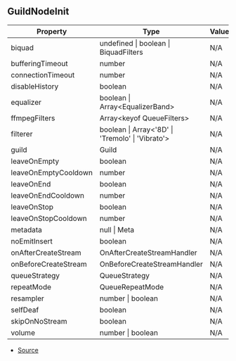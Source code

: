 ## GuildNodeInit


| Property | Type | Value | Description |
| ----------- | ----------- | ----------- | ----------- |
| biquad | undefined \| boolean \| BiquadFilters | N/A | - |
| bufferingTimeout | number | N/A | - |
| connectionTimeout | number | N/A | - |
| disableHistory | boolean | N/A | - |
| equalizer | boolean \| Array\<EqualizerBand> | N/A | - |
| ffmpegFilters | Array\<keyof QueueFilters> | N/A | - |
| filterer | boolean \| Array\<'8D' \| 'Tremolo' \| 'Vibrato'> | N/A | - |
| guild | Guild | N/A | - |
| leaveOnEmpty | boolean | N/A | - |
| leaveOnEmptyCooldown | number | N/A | - |
| leaveOnEnd | boolean | N/A | - |
| leaveOnEndCooldown | number | N/A | - |
| leaveOnStop | boolean | N/A | - |
| leaveOnStopCooldown | number | N/A | - |
| metadata | null \| Meta | N/A | - |
| noEmitInsert | boolean | N/A | - |
| onAfterCreateStream | OnAfterCreateStreamHandler | N/A | - |
| onBeforeCreateStream | OnBeforeCreateStreamHandler | N/A | - |
| queueStrategy | QueueStrategy | N/A | - |
| repeatMode | QueueRepeatMode | N/A | - |
| resampler | number \| boolean | N/A | - |
| selfDeaf | boolean | N/A | - |
| skipOnNoStream | boolean | N/A | - |
| volume | number \| boolean | N/A | - |


- [Source](https://github.com/Androz2091/discord-player/blob/1a12f69/packages/discord-player/src/Structures/GuildQueue.ts#L19)